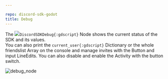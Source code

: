 ```yaml
---

repo: discord-sdk-godot
title: Debug
---
```

The ![](https://raw.githubusercontent.com/vaporvee/discord-sdk-godot/main/project/addons/discord-sdk-gd/Debug.svg)`DiscordSDKDebug{:gdscript}` Node shows the current status of the SDK and its values.<br/>
You can also print the `current_user{:gdscript}` Dictionary or the whole friendslist Array on the console and manage invites with the Button and input LineEdits. You can also disable and enable the Activity with the button switch.


![debug_node](https://github.com/vaporvee/discord-sdk-godot/assets/80621863/d0048066-ef68-4900-8e38-4638d2236d16)
